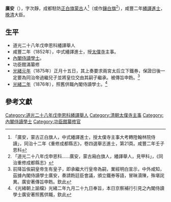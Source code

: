 '''廣安'''（{{bd|？年||？年|catIdx=G廣}}），字次靜，成都駐防[[正白旗|正白旗]][[蒙古|蒙古]]人<ref>「廣安，蒙古正白旗人，中式繙譯進士，授太僕寺主事大考轉陞翰林院侍讀」，同治十二年《重修成都縣志》，卷四選舉志進士，第21頁。咸豐二年壬子恩科</ref>（或作[[鑲白旗|鑲白旗]]<ref>「道光二十八年戊申恩科……廣安，蒙古廂白旗人，繙譯舉人，見甲科」，《同治重修成都縣志》</ref>），咸豐二年[[繙譯進士|繙譯進士]]，[[晚清|晚清]]大臣。

== 生平 ==
* 道光二十八年戊申恩科繙譯舉人
* 咸豐二年（1852年），中式繙譯進士，授[[太僕寺|太僕寺]]主事。
* [[內閣侍讀學士|內閣侍讀學士]]。
* 功臣館滿纂修
* [[光緒元年|光緒元年]]（1875年）正月十五日，其上奏要求兩宮太后立下鐵券，保證日後一定要為同治帝過繼兒子並將皇位交由其嗣子繼承。被傳旨申飭。<ref>前降旨俟嗣皇帝生有皇子，即承繼大行皇帝為嗣，業經明白宣示，中外咸知，茲據內閣侍讀學士廣安，奏請飭廷臣會議，頒立鐵券等語，冒昧瀆陳，殊堪詫異。廣安著傳旨申飭。欽此</ref>
* [[光緒二年|光緒二年]]（1876年），照舊供職內閣侍讀學士。<ref>《光緒朝上諭檔》光緒二年九月二十九日奉旨，本日京察補行引見之內閣侍讀學士廣安著照舊供職，欽此</ref>

==參考文獻==
{{reflist}}
{{清朝人物小作品}}
{{咸豐二年壬子恩科繙譯進士金榜}}
[[Category:道光二十八年戊申恩科繙譯舉人|Category:道光二十八年戊申恩科繙譯舉人]]
[[Category:清朝太僕寺主事|Category:清朝太僕寺主事]]
[[Category:內閣侍讀學士|Category:內閣侍讀學士]]
[[Category:功臣館纂修官|Category:功臣館纂修官]]